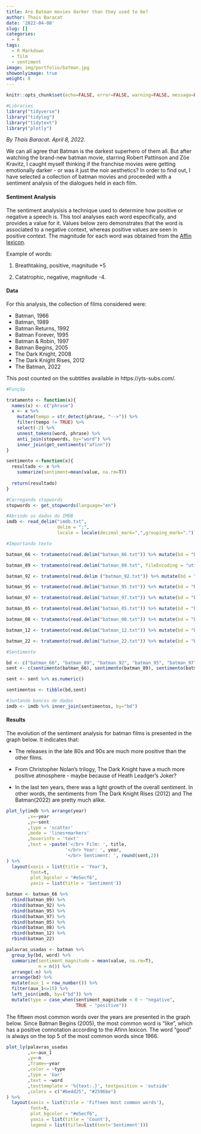 ```yaml
---
title: Are Batman movies darker than they used to be?
author: Thais Baracat
date: '2022-04-08'
slug: []
categories:
  - R
tags:
  - R Markdown
  - film
  - sentiment
image: img/portfolio/batman.jpg
showonlyimage: true
weight: 0
---
```

```r
knitr::opts_chunk$set(echo=FALSE, error=FALSE, warning=FALSE, message=FALSE)
```

```r
#Libraries
library("tidyverse")
library("tidylog")
library("tidytext")
library("plotly")
```

*By Thais Baracat. April 8, 2022.* <p>

We can all agree that Batman is the darkest superhero of them all. But after watching the brand-new batman movie, starring Robert Pattinson and Zöe Kravitz, I caught myself thinking if the franchise movies were getting emotionally darker - or was it just the noir aesthetics? In order to find out, I have selected a collection of batman movies and proceeded with a sentiment analysis of the dialogues held in each film. 

#### Sentiment Analysis
The sentiment analysisis a technique used to determine how positive or negative a speech is. This tool analyses each word especifically, and provides a value for it. Values below zero demonstrates that the word is associated to a negative context, whereas positive values are seen in positive context. The magnitude for each word was obtained from the [Affin lexicon].

Example of words:

1. Breathtaking, positive, magnitude +5

2. Catatrophic, negative, magnitude -4.

#### Data
For this analysis, the collection of films considered were:

* Batman, 1966
* Batman, 1989
* Batman Returns, 1992
* Batman Forever, 1995
* Batman & Robin, 1997
* Batman Begins, 2005
* The Dark Knight, 2008
* The Dark Knight Rises, 2012
* The Batman, 2022

This post counted on the subtitles available in https://yts-subs.com/.

```r
#Função

tratamento <- function(x){
  names(x) <- c("phrase")
  x <- x %>% 
    mutate(tempo = str_detect(phrase, "-->")) %>% 
    filter(tempo != TRUE) %>% 
    select(-2) %>% 
    unnest_tokens(word, phrase) %>%
    anti_join(stopwords, by="word") %>% 
    inner_join(get_sentiments("afinn"))
}

sentimento <-function(x){
  resultado <- x %>%
    summarize(sentiment=mean(value, na.rm=T))
  
  return(resultado)
}

```

```r
#Carregando stopwords
stopwords <- get_stopwords(language="en")
```

```r
#Abrindo os dados do IMDB
imdb <- read_delim("imdb.txt",
                   delim = ";",
                   locale = locale(decimal_mark=",",grouping_mark="."))
```

```r
#Importando texto

batman_66 <- tratamento(read.delim("batman_66.txt")) %>% mutate(bd = "batman_66")

batman_89 <- tratamento(read.delim("batman_89.txt", fileEncoding = "utf16")) %>% mutate(bd = "batman_89")

batman_92 <- tratamento(read.delim ("batman_92.txt")) %>% mutate(bd = "batman_92")

batman_95 <- tratamento(read.delim("batman_95.txt")) %>% mutate(bd = "batman_95")

batman_97 <- tratamento(read.delim("batman_97.txt")) %>% mutate(bd = "batman_97")

batman_05 <- tratamento(read.delim("batman_05.txt")) %>% mutate(bd = "batman_05")

batman_08 <- tratamento(read.delim("batman_08.txt")) %>% mutate(bd = "batman_08")

batman_12 <- tratamento(read.delim("batman_12.txt")) %>% mutate(bd = "batman_12")

batman_22 <- tratamento(read.delim("batman_22.txt")) %>% mutate(bd = "batman_22")
```

```r
#Sentimento

bd <- c("batman_66", "batman_89", "batman_92", "batman_95", "batman_97", "batman_05", "batman_08", "batman_12", "batman_22")
sent <- c(sentimento(batman_66), sentimento(batman_89), sentimento(batman_92), sentimento(batman_95), sentimento(batman_97), sentimento(batman_05), sentimento(batman_08), sentimento(batman_12), sentimento(batman_22))

sent <- sent %>% as.numeric()

sentimentos <- tibble(bd,sent)
```

```r
#Juntando bancos de dados
imdb <- imdb %>% inner_join(sentimentos, by="bd")
```


#### Results

The evolution of the sentiment analysis for batman films is presented in the graph below. It indicates that:

* The releases in the late 80s and 90s are much more positive than the other films.

* From Christopher Nolan's trilogy, The Dark Knight have a much more positive atmosphere - maybe because of Heath Leadger's Joker?

* In the last ten years, there was a light growth of the overall sentiment. In other words, the sentiments from The Dark Knight Rises (2012) and The Batman(2022) are pretty much alike.


```r
plot_ly(imdb %>% arrange(year)
        ,x=~year
        ,y=~sent
        ,type = 'scatter'
        ,mode = 'lines+markers'
        ,hoverinfo = 'text'
        ,text = ~paste('</br> Film: ', title,
                      '</br> Year: ', year,
                      '</br> Sentiment: ', round(sent,2))
) %>% 
  layout(xaxis = list(title = 'Year'), 
         font=t, 
         plot_bgcolor = "#e5ecf6",
         yaxis = list(title = 'Sentiment'))
```


```r
batman <- batman_66 %>% 
  rbind(batman_89) %>% 
  rbind(batman_92) %>% 
  rbind(batman_95) %>% 
  rbind(batman_97) %>%
  rbind(batman_05) %>% 
  rbind(batman_08) %>%
  rbind(batman_12) %>%
  rbind(batman_22)
```

```r
palavras_usadas <- batman %>% 
  group_by(bd, word) %>% 
  summarize(sentiment_magnitude = mean(value, na.rm=T),
            n = n()) %>% 
  arrange(-n) %>% 
  arrange(bd) %>% 
  mutate(aux_1 = row_number()) %>% 
  filter(aux_1<=15) %>% 
  left_join(imdb, by=("bd")) %>% 
  mutate(type = case_when(sentiment_magnitude < 0 ~ "negative",
                          TRUE ~ "positive"))
```

The fifteen most common words over the years are presented in the graph below. Since Batman Begins (2005), the most common word is "like", which has a positive connotation according to the Afinn lexicon. The word "good" is always on the top 5 of the most common words since 1966.

```r
plot_ly(palavras_usadas
        ,x=~aux_1
        ,y=~n
        ,frame=~year
        ,color = ~type
        ,type = 'bar'
        ,text = ~word
        ,texttemplate = '%{text:.}', textposition = 'outside'
        ,colors = c("#be4d25", "#2596be")
) %>% 
  layout(xaxis = list(title = 'Fifteen most common words'), 
         font=t, 
         plot_bgcolor = "#e5ecf6",
         yaxis = list(title = 'Count'), 
         legend = list(title=list(text='Sentiment')))
```




[Affin lexicon]: http://www2.imm.dtu.dk/pubdb/pubs/6010-full.html
